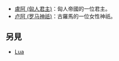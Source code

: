 {{消歧義|cat=二字譯名消歧义}}
*[[盧阿_(匈人君主)|盧阿 (匈人君主)]]：匈人帝國的一位君主。
*[[卢阿_(罗马神祇)|卢阿 (罗马神祇)]]：古羅馬的一位女性神祇。
==另見==
*[[Lua|Lua]]